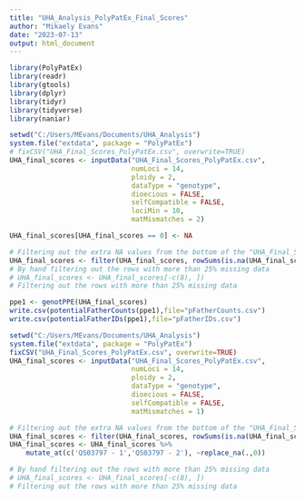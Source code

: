 ```yaml
---
title: "UHA_Analysis_PolyPatEx_Final_Scores"
author: "Mikaely Evans"
date: "2023-07-13"
output: html_document
---
```


```r
library(PolyPatEx)
library(readr)
library(gtools)
library(dplyr)
library(tidyr)
library(tidyverse)
library(naniar)
```

```r
setwd("C:/Users/MEvans/Documents/UHA_Analysis")
system.file("extdata", package = "PolyPatEx")
# fixCSV("UHA_Final_Scores_PolyPatEx.csv", overwrite=TRUE)
UHA_final_scores <- inputData("UHA_Final_Scores_PolyPatEx.csv",
                              numLoci = 14,
                              ploidy = 2,
                              dataType = "genotype",
                              dioecious = FALSE,
                              selfCompatible = FALSE,
                              lociMin = 10,
                              matMismatches = 2)

UHA_final_scores[UHA_final_scores == 0] <- NA

# Filtering out the extra NA values from the bottom of the "UHA_Final_Scores_PolyPatEx.csv" data file
UHA_final_scores <- filter(UHA_final_scores, rowSums(is.na(UHA_final_scores)) != ncol(UHA_final_scores))
# By hand filtering out the rows with more than 25% missing data
# UHA_final_scores <- UHA_final_scores[-c(8), ])
# Filtering out the rows with more than 25% missing data

ppe1 <- genotPPE(UHA_final_scores)
write.csv(potentialFatherCounts(ppe1),file="pFatherCounts.csv")
write.csv(potentialFatherIDs(ppe1),file="pFatherIDs.csv")
```








```r
setwd("C:/Users/MEvans/Documents/UHA_Analysis")
system.file("extdata", package = "PolyPatEx")
fixCSV("UHA_Final_Scores_PolyPatEx.csv", overwrite=TRUE)
UHA_final_scores <- inputData("UHA_Final_Scores_PolyPatEx.csv",
                              numLoci = 14,
                              ploidy = 2,
                              dataType = "genotype",
                              dioecious = FALSE,
                              selfCompatible = FALSE,
                              matMismatches = 1)

# Filtering out the extra NA values from the bottom of the "UHA_Final_Scores_PolyPatEx.csv" data file
UHA_final_scores <- filter(UHA_final_scores, rowSums(is.na(UHA_final_scores)) != ncol(UHA_final_scores))
UHA_final_scores <- UHA_final_scores %>% 
    mutate_at(c('QS03797 - 1','QS03797 - 2'), ~replace_na(.,0))

# By hand filtering out the rows with more than 25% missing data
# UHA_final_scores <- UHA_final_scores[-c(8), ])
# Filtering out the rows with more than 25% missing data

```







